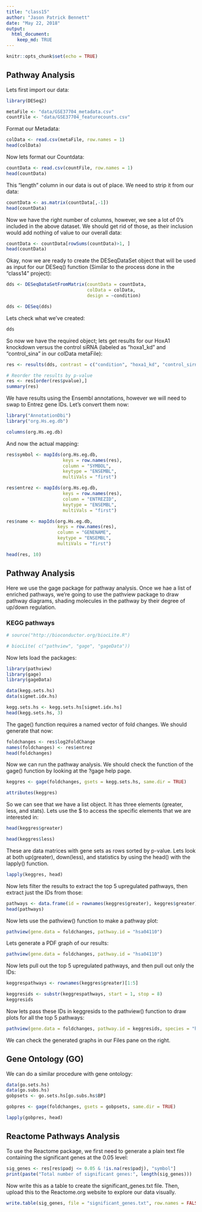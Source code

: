 ```yaml
---
title: "class15"
author: "Jason Patrick Bennett"
date: "May 22, 2018"
output: 
  html_document:
    keep_md: TRUE
---
```


```r
knitr::opts_chunk$set(echo = TRUE)
```

## Pathway Analysis

Lets first import our data:

```r
library(DESeq2)

metaFile <- "data/GSE37704_metadata.csv"
countFile <- "data/GSE37704_featurecounts.csv"
```

Format our Metadata:

```r
colData <- read.csv(metaFile, row.names = 1)
head(colData)
```

Now lets format our Countdata:

```r
countData <- read.csv(countFile, row.names = 1)
head(countData)
```

This "length" column in our data is out of place. We need to strip it from our data:

```r
countData <- as.matrix(countData[,-1])
head(countData)
```

Now we have the right number of columns, however, we see a lot of 0's included in the above dataset. We should get rid of those, as their inclusion would add nothing of value to our overall data:

```r
countData <- countData[rowSums(countData)>1, ]
head(countData)
```

Okay, now we are ready to create the DESeqDataSet object that will be used as input for our DESeq() function (Similar to the process done in the "class14" project):

```r
dds <- DESeqDataSetFromMatrix(countData = countData,
                              colData = colData,
                              design = ~condition)

dds <- DESeq(dds)
```

Lets check what we've created:

```r
dds
```

So now we have the required object; lets get results for our HoxA1 knockdown versus the control siRNA (labeled as "hoxa1_kd" and "control_sina" in our colData metaFile):

```r
res <- results(dds, contrast = c("condition", "hoxa1_kd", "control_sirna"))

# Reorder the results by p-value
res <- res[order(res$pvalue),]
summary(res)
```

We have results using the Ensembl annotations, however we will need to swap to Entrez gene IDs. Let's convert them now:

```r
library("AnnotationDbi")
library("org.Hs.eg.db")

columns(org.Hs.eg.db)
```

And now the actual mapping:

```r
res$symbol <- mapIds(org.Hs.eg.db,
                     keys = row.names(res),
                     column = "SYMBOL",
                     keytype = "ENSEMBL",
                     multiVals = "first")

res$entrez <- mapIds(org.Hs.eg.db,
                     keys = row.names(res),
                     column = "ENTREZID",
                     keytype = "ENSEMBL",
                     multiVals = "first")

res$name <- mapIds(org.Hs.eg.db,
                   keys = row.names(res),
                   column = "GENENAME",
                   keytype = "ENSEMBL",
                   multiVals = "first")

head(res, 10)
```



## Pathway Analysis

Here we use the gage package for pathway analysis. Once we hae a list of enriched  pathways, we're going to use the pathview package to draw pathway diagrams, shading molecules in the pathway by their degree of up/down regulation.

### KEGG pathways

```r
# source("http://bioconductor.org/biocLite.R")

# biocLite( c("pathview", "gage", "gageData"))
```

Now lets load the packages:

```r
library(pathview)
library(gage)
library(gageData)

data(kegg.sets.hs)
data(sigmet.idx.hs)

kegg.sets.hs <- kegg.sets.hs[sigmet.idx.hs]
head(kegg.sets.hs, 3)
```

The gage() function requires a named vector of fold changes. We should generate that now:

```r
foldchanges <- res$log2FoldChange
names(foldchanges) <- res$entrez
head(foldchanges)
```

Now we can run the pathway analysis. We should check the function of the gage() function by looking at the ?gage help page.

```r
keggres <- gage(foldchanges, gsets = kegg.sets.hs, same.dir = TRUE)

attributes(keggres)
```

So we can see that we have a list object. It has three elements (greater, less, and stats). Lets use the $ to access the specific elements that we are interested in:

```r
head(keggres$greater)
```

```r
head(keggres$less)
```

These are data matrices with gene sets as rows sorted by p-value. Lets look at both up(greater), down(less), and statistics by using the head() with the lapply() function.

```r
lapply(keggres, head)
```

Now lets filter the results to extract the top 5 upregulated pathways, then extract just the IDs from those:

```r
pathways <- data.frame(id = rownames(keggres$greater), keggres$greater)
head(pathways)
```

Now lets use the pathview() function to make a pathway plot:

```r
pathview(gene.data = foldchanges, pathway.id = "hsa04110")
```

Lets generate a PDF graph of our results:

```r
pathview(gene.data = foldchanges, pathway.id = "hsa04110")
```

Now lets pull out the top 5 upregulated pathways, and then pull out only the IDs:

```r
keggrespathways <- rownames(keggres$greater)[1:5]

keggresids <- substr(keggrespathways, start = 1, stop = 8)
keggresids
```

Now lets pass these IDs in keggresids to the pathview() function to draw plots for all the top 5 pathways:

```r
pathview(gene.data = foldchanges, pathway.id = keggresids, species = "hsa")
```

We can check the generated graphs in our Files pane on the right.


## Gene Ontology (GO)

We can do a similar procedure with gene ontology:

```r
data(go.sets.hs)
data(go.subs.hs)
gobpsets <- go.sets.hs[go.subs.hs$BP]

gobpres <- gage(foldchanges, gsets = gobpsets, same.dir = TRUE)

lapply(gobpres, head)
```



## Reactome Pathways Analysis

To use the Reactome package, we first need to generate a plain text file containing the significant genes at the 0.05 level:

```r
sig_genes <- res[res$padj <= 0.05 & !is.na(res$padj), "symbol"]
print(paste("Total number of significant genes:", length(sig_genes)))
```

Now write this as a table to create the significant_genes.txt file. Then, upload this to the Reactome.org website to explore our data visually.

```r
write.table(sig_genes, file = "significant_genes.txt", row.names = FALSE, col.names = FALSE, quote = FALSE)
```
